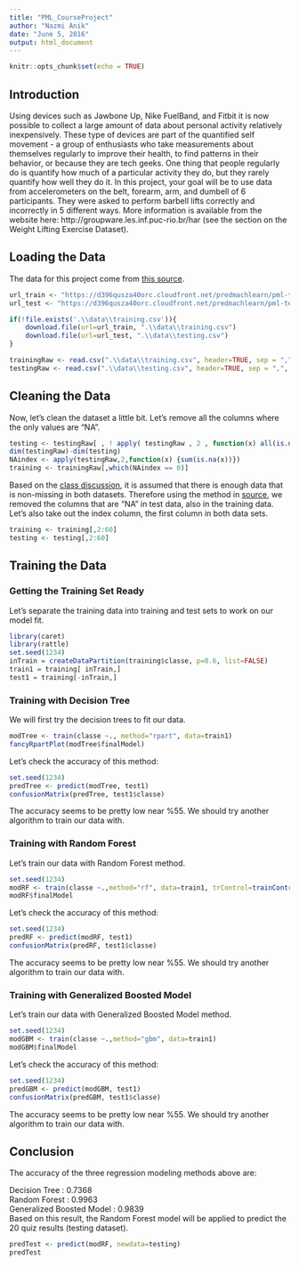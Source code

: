 ```yaml
---
title: "PML_CourseProject"
author: "Nazmi Anik"
date: "June 5, 2016"
output: html_document
---
```


```r
knitr::opts_chunk$set(echo = TRUE)
```

## Introduction  

Using devices such as Jawbone Up, Nike FuelBand, and Fitbit it is now possible to collect a large amount of data about personal activity relatively inexpensively. These type of devices are part of the quantified self movement - a group of enthusiasts who take measurements about themselves regularly to improve their health, to find patterns in their behavior, or because they are tech geeks. One thing that people regularly do is quantify how much of a particular activity they do, but they rarely quantify how well they do it. In this project, your goal will be to use data from accelerometers on the belt, forearm, arm, and dumbell of 6 participants. They were asked to perform barbell lifts correctly and incorrectly in 5 different ways. More information is available from the website here: http://groupware.les.inf.puc-rio.br/har (see the section on the Weight Lifting Exercise Dataset).  

## Loading the Data  

The data for this project come from [this source](http://groupware.les.inf.puc-rio.br/har).  
```r
url_train <- "https://d396qusza40orc.cloudfront.net/predmachlearn/pml-training.csv"
url_test <- "https://d396qusza40orc.cloudfront.net/predmachlearn/pml-testing.csv"

if(!file.exists('.\\data\\training.csv')){
    download.file(url=url_train, ".\\data\\training.csv")
    download.file(url=url_test, ".\\data\\testing.csv")
}

trainingRaw <- read.csv(".\\data\\training.csv", header=TRUE, sep = ",", na.strings = c("", "NA", "#DIV/0!"))
testingRaw <- read.csv(".\\data\\testing.csv", header=TRUE, sep = ",", na.strings = c("", "NA", "#DIV/0!"))
```

## Cleaning the Data  

Now, let's clean the dataset a little bit. Let's remove all the columns where the only values are "NA".  
```r
testing <- testingRaw[ , ! apply( testingRaw , 2 , function(x) all(is.na(x)) ) ]
dim(testingRaw)-dim(testing)
NAindex <- apply(testingRaw,2,function(x) {sum(is.na(x))}) 
training <- trainingRaw[,which(NAindex == 0)]
```
Based on the [class discussion](https://www.coursera.org/learn/practical-machine-learning/discussions/weeks/4/threads/1gqWVBxTEea3JA6-1_N9Kw/replies/CPHPZCYhEeaDFg6CjeDgQw), it is assumed that there is enough data that is non-missing in both datasets. Therefore using the method in [source](http://stackoverflow.com/a/15968711), we removed the columns that are "NA" in test data, also in the training data.  
Let's also take out the index column, the first column in both data sets.
```r
training <- training[,2:60]
testing <- testing[,2:60]
```
## Training the Data  

### Getting the Training Set Ready  
Let's separate the training data into training and test sets to work on our model fit.  
```r
library(caret)
library(rattle)
set.seed(1234)
inTrain = createDataPartition(training$classe, p=0.6, list=FALSE)
train1 = training[ inTrain,]
test1 = training[-inTrain,]
```

### Training with Decision Tree  
We will first try the decision trees to fit our data.  
```r
modTree <- train(classe ~., method="rpart", data=train1)
fancyRpartPlot(modTree$finalModel)
```
Let's check the accuracy of this method:  
```r
set.seed(1234)
predTree <- predict(modTree, test1)
confusionMatrix(predTree, test1$classe)
```
The accuracy seems to be pretty low near %55. We should try another algorithm to train our data with.  

### Training with Random Forest  
Let's train our data with Random Forest method.     
```r
set.seed(1234)
modRF <- train(classe ~.,method="rf", data=train1, trControl=trainControl(method="cv",number=5), ntree=200, prox = TRUE)
modRF$finalModel
```
Let's check the accuracy of this method:  
```r
set.seed(1234)
predRF <- predict(modRF, test1)
confusionMatrix(predRF, test1$classe)
```
The accuracy seems to be pretty low near %55. We should try another algorithm to train our data with.

### Training with Generalized Boosted Model  
Let's train our data with Generalized Boosted Model method.  
```r
set.seed(1234)
modGBM <- train(classe ~.,method="gbm", data=train1)
modGBM$finalModel
```
Let's check the accuracy of this method:  
```r
set.seed(1234)
predGBM <- predict(modGBM, test1)
confusionMatrix(predGBM, test1$classe)
```
The accuracy seems to be pretty low near %55. We should try another algorithm to train our data with.  

## Conclusion  
The accuracy of the three regression modeling methods above are:  

Decision Tree : 0.7368  
Random Forest : 0.9963  
Generalized Boosted Model : 0.9839  
Based on this result, the Random Forest model will be applied to predict the 20 quiz results (testing dataset).

```r
predTest <- predict(modRF, newdata=testing)
predTest
```